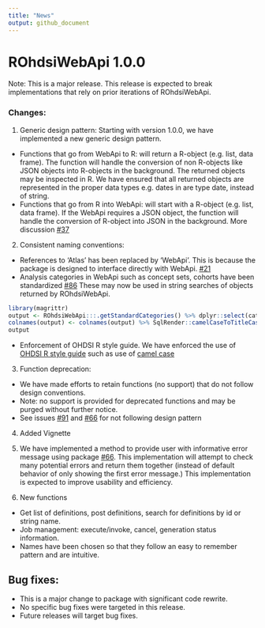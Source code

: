 ```yaml
---
title: "News"
output: github_document
---
```


# ROhdsiWebApi 1.0.0

Note: This is a major release. This release is expected to break implementations that rely on prior iterations of ROhdsiWebApi. 

### Changes:
1. Generic design pattern: Starting with version 1.0.0, we have implemented a new generic design pattern.  
+ Functions that go from WebApi to R: will return a R-object (e.g. list, data frame). The function will handle the conversion of non R-objects like JSON objects into R-objects in the background. The returned objects may be inspected in R. We have ensured that all returned objects are represented in the proper data types e.g. dates in are type date, instead of string.
+ Functions that go from R into WebApi: will start with a R-object (e.g. list, data frame). If the WebApi requires a JSON object, the function will handle the conversion of R-object into JSON in the background. 
More discussion [#37](https://github.com/OHDSI/ROhdsiWebApi/issues/37)

2. Consistent naming conventions: 
+ References to 'Atlas' has been replaced by 'WebApi'. This is because the package is designed to interface directly with WebApi. [ #21](https://github.com/OHDSI/ROhdsiWebApi/issues/21)
+ Analysis categories in WebApi such as concept sets, cohorts have been standardized [#86](https://github.com/OHDSI/ROhdsiWebApi/issues/86) These may now be used in string searches of objects returned by ROhdsiWebApi. 

```r
library(magrittr) 
output <- ROhdsiWebApi:::.getStandardCategories() %>% dplyr::select(categoryFirstUpper) %>% dplyr::rename(Category = categoryFirstUpper) %>% dplyr::arrange()
colnames(output) <- colnames(output) %>% SqlRender::camelCaseToTitleCase()
output
```

  - Enforcement of OHDSI R style guide. We have enforced the use of [OHDSI R style guide](https://ohdsi.github.io/MethodsLibrary/codeStyle.html#ohdsi_code_style_for_r) such as use of [camel case](https://github.com/OHDSI/ROhdsiWebApi/issues/22)
  
3. Function deprecation: 
- We have made efforts to retain functions (no support) that do not follow design conventions.
- Note: no support is provided for deprecated functions and may be purged without further notice.
- See issues [#91](https://github.com/OHDSI/ROhdsiWebApi/issues/91) and [#66](https://github.com/OHDSI/ROhdsiWebApi/issues/66) for not following design pattern 

4. Added Vignette

5. We have implemented a method to provide user with informative error message using package [#66](https://github.com/OHDSI/ROhdsiWebApi/issues/56). This implementation will attempt to check many potential errors and return them together (instead of default behavior of only showing the first error message.) This implementation is expected to improve usability and efficiency.

6. New functions
- Get list of definitions, post definitions, search for definitions by id or string name.
- Job management: execute/invoke, cancel, generation status information.
- Names have been chosen so that they follow an easy to remember pattern and are intuitive.


## Bug fixes: 
- This is a major change to package with significant code rewrite.
- No specific bug fixes were targeted in this release.
- Future releases will target bug fixes.